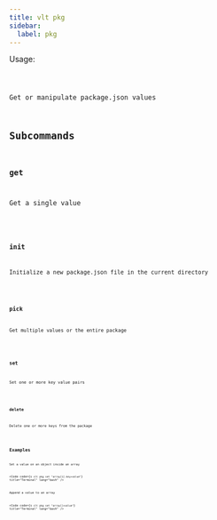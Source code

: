 ```yaml
---
title: vlt pkg
sidebar:
  label: pkg
---
```



Usage:

<Code code="$ vlt pkg [<command>] [<args>]" title="Terminal" lang="bash" />

Get or manipulate package.json values

## Subcommands

### get

Get a single value

<Code code="$ vlt pkg get [<key>]" title="Terminal" lang="bash" />

### init

Initialize a new package.json file in the current directory

<Code code="$ vlt pkg init" title="Terminal" lang="bash" />

### pick

Get multiple values or the entire package

<Code code="$ vlt pkg pick [<key> [<key> ...]]" title="Terminal" lang="bash" />

### set

Set one or more key value pairs

<Code code="$ vlt pkg set <key>=<value> [<key>=<value> ...]" title="Terminal" lang="bash" />

### delete

Delete one or more keys from the package

<Code code="$ vlt pkg delete <key> [<key> ...]" title="Terminal" lang="bash" />

## Examples

Set a value on an object inside an array

<Code code={`$ vlt pkg set "array[1].key=value"`} title="Terminal" lang="bash" />

Append a value to an array

<Code code={`$ vlt pkg set "array[]=value"`} title="Terminal" lang="bash" />

